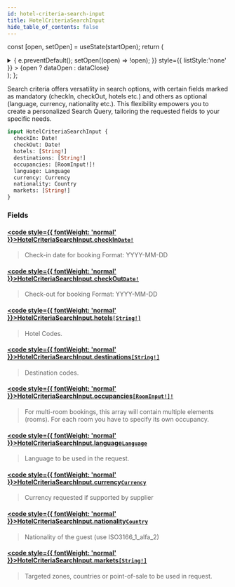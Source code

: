 ```yaml
---
id: hotel-criteria-search-input
title: HotelCriteriaSearchInput
hide_table_of_contents: false
---
```






const [open, setOpen] = useState(startOpen);
return (
<details {...(open ? { open: true } : {})} className="details" style={{ border:'none', boxShadow:'none', background:'var(--ifm-background-color)' }}>
<summary
onClick={(e) => {
e.preventDefault();
setOpen((open) => !open);
}}
style={{ listStyle:'none' }} >
{open ? dataOpen : dataClose}
</summary>
{open && children}
</details>
);
};

Search criteria offers versatility in search options, with certain fields marked as mandatory
(checkIn, checkOut, hotels etc.) and others as optional (language, currency, nationality etc.).
This flexibility empowers you to create a personalized Search Query, tailoring the requested fields to your specific needs.

```graphql
input HotelCriteriaSearchInput {
  checkIn: Date!
  checkOut: Date!
  hotels: [String!]
  destinations: [String!]
  occupancies: [RoomInput!]!
  language: Language
  currency: Currency
  nationality: Country
  markets: [String!]
}
```

### Fields

#### [<code style={{ fontWeight: 'normal' }}>HotelCriteriaSearchInput.<b>checkIn</b></code>](#)<Bullet />[`Date!`](/api/scalars/date) <Badge class="badge badge--secondary" text="non-null"/> <Badge class="badge badge--secondary" text="scalar"/>

> Check-in date for booking
> Format: YYYY-MM-DD

#### [<code style={{ fontWeight: 'normal' }}>HotelCriteriaSearchInput.<b>checkOut</b></code>](#)<Bullet />[`Date!`](/api/scalars/date) <Badge class="badge badge--secondary" text="non-null"/> <Badge class="badge badge--secondary" text="scalar"/>

> Check-out for booking
> Format: YYYY-MM-DD

#### [<code style={{ fontWeight: 'normal' }}>HotelCriteriaSearchInput.<b>hotels</b></code>](#)<Bullet />[`[String!]`](/api/scalars/string) <Badge class="badge badge--secondary" text="list"/> <Badge class="badge badge--secondary" text="scalar"/>

> Hotel Codes.

#### [<code style={{ fontWeight: 'normal' }}>HotelCriteriaSearchInput.<b>destinations</b></code>](#)<Bullet />[`[String!]`](/api/scalars/string) <Badge class="badge badge--secondary" text="list"/> <Badge class="badge badge--secondary" text="scalar"/>

> Destination codes.

#### [<code style={{ fontWeight: 'normal' }}>HotelCriteriaSearchInput.<b>occupancies</b></code>](#)<Bullet />[`[RoomInput!]!`](/api/inputs/room-input) <Badge class="badge badge--secondary" text="non-null"/> <Badge class="badge badge--secondary" text="input"/>

> For multi-room bookings, this array will contain multiple elements (rooms).
> For each room you have to specify its own occupancy.

#### [<code style={{ fontWeight: 'normal' }}>HotelCriteriaSearchInput.<b>language</b></code>](#)<Bullet />[`Language`](/api/scalars/language) <Badge class="badge badge--secondary" text="scalar"/>

> Language to be used in the request.

#### [<code style={{ fontWeight: 'normal' }}>HotelCriteriaSearchInput.<b>currency</b></code>](#)<Bullet />[`Currency`](/api/scalars/currency) <Badge class="badge badge--secondary" text="scalar"/>

> Currency requested if supported by supplier

#### [<code style={{ fontWeight: 'normal' }}>HotelCriteriaSearchInput.<b>nationality</b></code>](#)<Bullet />[`Country`](/api/scalars/country) <Badge class="badge badge--secondary" text="scalar"/>

> Nationality of the guest (use ISO3166_1_alfa_2)

#### [<code style={{ fontWeight: 'normal' }}>HotelCriteriaSearchInput.<b>markets</b></code>](#)<Bullet />[`[String!]`](/api/scalars/string) <Badge class="badge badge--secondary" text="list"/> <Badge class="badge badge--secondary" text="scalar"/>

> Targeted zones, countries or point-of-sale to be used in request.
